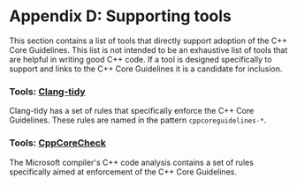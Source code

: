 # <a name="S-tools"></a>Appendix D: Supporting tools

This section contains a list of tools that directly support adoption of the C++ Core Guidelines. This list is not intended to be an exhaustive list of tools
that are helpful in writing good C++ code. If a tool is designed specifically to support and links to the C++ Core Guidelines it is a candidate for inclusion.

### <a name="St-clangtidy"></a>Tools: [Clang-tidy](http://clang.llvm.org/extra/clang-tidy/checks/list.html)

Clang-tidy has a set of rules that specifically enforce the C++ Core Guidelines. These rules are named in the pattern `cppcoreguidelines-*`.

### <a name="St-cppcorecheck"></a>Tools: [CppCoreCheck](https://docs.microsoft.com/en-us/visualstudio/code-quality/using-the-cpp-core-guidelines-checkers)

The Microsoft compiler's C++ code analysis contains a set of rules specifically aimed at enforcement of the C++ Core Guidelines.

